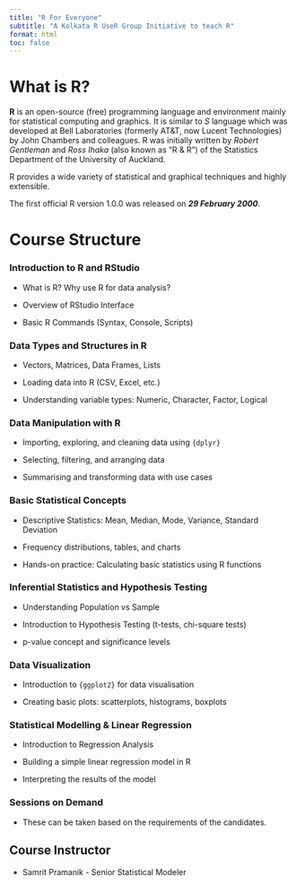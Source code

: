 ```yaml
---
title: "R For Everyone"
subtitle: "A Kolkata R UseR Group Initiative to teach R"
format: html
toc: false
---
```


# What is R?

**R** is an open-source (free) programming language and environment mainly for statistical computing and graphics. It is similar to *S* language which was developed at Bell Laboratories (formerly AT&T, now Lucent Technologies) by John Chambers and colleagues. R was initially written by *Robert Gentleman* and *Ross Ihaka* (also known as "R & R") of the Statistics Department of the University of Auckland.

R provides a wide variety of statistical and graphical techniques and highly extensible.

The first official R version 1.0.0 was released on ***29 February 2000***.

# Course Structure

### **Introduction to R and RStudio**

-   What is R? Why use R for data analysis?

-   Overview of RStudio Interface

-   Basic R Commands (Syntax, Console, Scripts)

### **Data Types and Structures in R**

-   Vectors, Matrices, Data Frames, Lists

-   Loading data into R (CSV, Excel, etc.)

-   Understanding variable types: Numeric, Character, Factor, Logical

### **Data Manipulation with R**

-   Importing, exploring, and cleaning data using `{dplyr}`

-   Selecting, filtering, and arranging data

-   Summarising and transforming data with use cases

### **Basic Statistical Concepts**

-   Descriptive Statistics: Mean, Median, Mode, Variance, Standard Deviation

-   Frequency distributions, tables, and charts

-   Hands-on practice: Calculating basic statistics using R functions

### **Inferential Statistics and Hypothesis Testing**

-   Understanding Population vs Sample

-   Introduction to Hypothesis Testing (t-tests, chi-square tests)

-   p-value concept and significance levels

### **Data Visualization**

-   Introduction to `{ggplot2}` for data visualisation

-   Creating basic plots: scatterplots, histograms, boxplots

### **Statistical Modelling & Linear Regression**

-   Introduction to Regression Analysis

-   Building a simple linear regression model in R

-   Interpreting the results of the model

### **Sessions on Demand**

-   These can be taken based on the requirements of the candidates.

## Course Instructor

-   Samrit Pramanik - Senior Statistical Modeler
